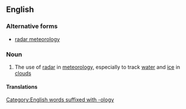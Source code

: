 ==English==

===Alternative forms===
*[[radar meteorology]]

===Noun===
{{en-noun|-}}

# {{context|meteorology|lang=en}} The use of [[radar]] in [[meteorology]], especially to track [[water]] and [[ice]] in [[cloud]]s

====Translations====
{{trans-see|radar meteorology}}
[[Category:English words suffixed with -ology]]